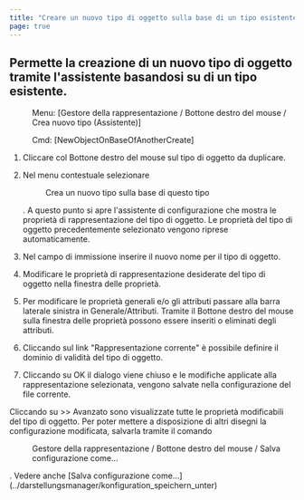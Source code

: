 ```yaml
---
title: "Creare un nuovo tipo di oggetto sulla base di un tipo esistente (Assistente)"
page: true
---
```

## Permette la creazione di un nuovo tipo di oggetto tramite l&#39;assistente basandosi su di un tipo esistente.
 <Menu> Menu: [Gestore della rappresentazione / Bottone destro del mouse / Crea nuovo tipo (Assistente)] </Menu> 
<GeoDesigner> <Menu> Cmd: [NewObjectOnBaseOfAnotherCreate] </Menu> </GeoDesigner>


1. Cliccare col <Border>Bottone destro del mouse</Border>  sul tipo di oggetto da duplicare.

2. Nel menu contestuale selezionare <Menu> Crea un nuovo tipo sulla base di questo tipo </Menu> . A questo punto si apre l&#39;assistente di configurazione che mostra le propriet&#224; di rappresentazione del tipo di oggetto. Le propriet&#224; del tipo di oggetto precedentemente selezionato vengono riprese automaticamente.

3. Nel campo di immissione inserire il nuovo nome per il tipo di oggetto.

4. Modificare le propriet&#224; di rappresentazione desiderate del tipo di oggetto nella finestra delle propriet&#224;. 

5. Per modificare le propriet&#224; generali e/o gli attributi passare alla barra laterale sinistra in Generale/Attributi. Tramite il <Border>Bottone destro del mouse</Border>  sulla finestra delle propriet&#224; possono essere inseriti o eliminati degli attributi.

6. Cliccando sul link &quot;Rappresentazione corrente&quot; &#232; possibile definire il dominio di validit&#224; del tipo di oggetto.

7. Cliccando su <Border>OK </Border>  il dialogo viene chiuso e le modifiche applicate alla rappresentazione selezionata, vengono salvate nella configurazione del file corrente.




<Success>
Cliccando su   <Border>>> Avanzato</Border>  sono visualizzate tutte le propriet&#224; modificabili del tipo di oggetto.
</Success>

<Success>
Per poter mettere a disposizione di altri disegni la configurazione modificata, salvarla tramite il comando  <Menu>Gestore della rappresentazione / Bottone destro del mouse / Salva configurazione come...</Menu> .
Vedere anche [Salva configurazione come...](../darstellungsmanager/konfiguration_speichern_unter)

</Success>

